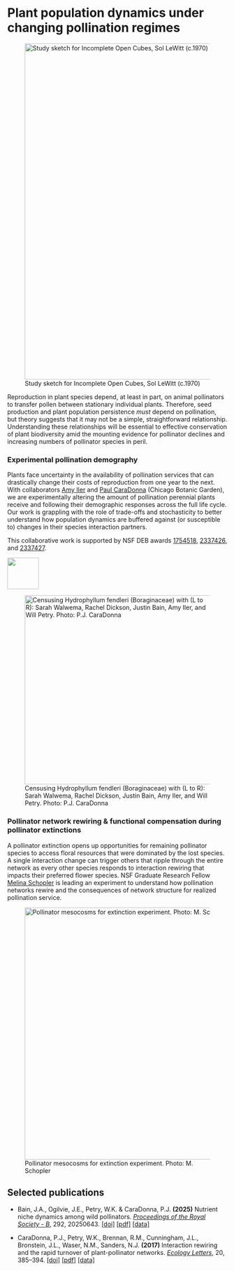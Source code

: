 # Plant population dynamics under changing pollination regimes 

![Study sketch for Incomplete Open Cubes, Sol LeWitt (c.1970)](/static/lewitt-studies-for-incomplete-cubes.png){fig-align="center" width="8in"}

Reproduction in plant species depend, at least in part, on animal pollinators to transfer pollen between stationary individual plants. Therefore, seed production and plant population persistence *must* depend on pollination, but theory suggests that it may not be a simple, straightforward relationship. Understanding these relationships will be essential to effective conservation of plant biodiversity amid the mounting evidence for pollinator declines and increasing numbers of pollinator species in peril.

### Experimental pollination demography

Plants face uncertainty in the availability of pollination services that can drastically change their costs of reproduction from one year to the next. With collaborators [Amy Iler](https://amymarieiler.weebly.com/) and [Paul CaraDonna](https://paulcaradonna.weebly.com/) (Chicago Botanic Garden), we are experimentally altering the amount of pollination perennial plants receive and following their demographic responses across the full life cycle. Our work is grappling with the role of trade-offs and stochasticity to better understand how population dynamics are buffered against (or susceptible to) changes in their species interaction partners.

This collaborative work is supported by NSF DEB awards [1754518](https://www.nsf.gov/awardsearch/showAward?AWD_ID=1754518&HistoricalAwards=false), [2337426](https://www.nsf.gov/awardsearch/showAward?AWD_ID=2337426&HistoricalAwards=false), and [2337427](https://www.nsf.gov/awardsearch/showAward?AWD_ID=2337427&HistoricalAwards=false).

![](/static/logo-nsf.jpg){fig-align="center" width="0.75in"}

![Censusing Hydrophyllum fendleri (Boraginaceae) with (L to R): Sarah Walwema, Rachel Dickson, Justin Bain, Amy Iler, and Will Petry. Photo: P.J. CaraDonna](/static/pollination-demog-hyfe-census.jpg){fig-align="center" width="4.5in"}

### Pollinator network rewiring & functional compensation during pollinator extinctions

A pollinator extinction opens up opportunities for remaining pollinator species to access floral resources that were dominated by the lost species. A single interaction change can trigger others that ripple through the entire network as every other species responds to interaction rewiring that impacts their preferred flower species. NSF Graduate Research Fellow [Melina Schopler](../people/schopler-m/about.qmd) is leading an experiment to understand how pollination networks rewire and the consequences of network structure for realized pollination service.

![Pollinator mesocosms for extinction experiment. Photo: M. Schopler](/static/extinction-mesocosm.jpeg){fig-align="center" width="6in"}

## Selected publications

-   Bain, J.A., Ogilvie, J.E., Petry, W.K. & CaraDonna, P.J. **(2025)** Nutrient niche dynamics among wild pollinators. [*Proceedings of the Royal Society - B*]{.underline}, 292, 20250643. [\[doi\]](https://doi.org/10.1098/rspb.2025.0643) [\[pdf\]](publications/Bain et al. - 2025 - Nutrient niche dynamics among wild pollinators.pdf) [\[data\]](https://doi.org/10.17605/OSF.IO/JNBHZ)

-   CaraDonna, P.J., Petry, W.K., Brennan, R.M., Cunningham, J.L., Bronstein, J.L., Waser, N.M., Sanders, N.J. **(2017)** Interaction rewiring and the rapid turnover of plant-pollinator networks. [*Ecology Letters*]{.underline}, 20, 385–394. [\[doi\]](https://doi.org/10.1111/ele.12740) [\[pdf\]](publications/CaraDonna et al. - 2017 - Interaction rewiring and the rapid turnover of plant-pollinator networks.pdf) [\[data\]](https://doi.org/10.5061/dryad.s91p4)
